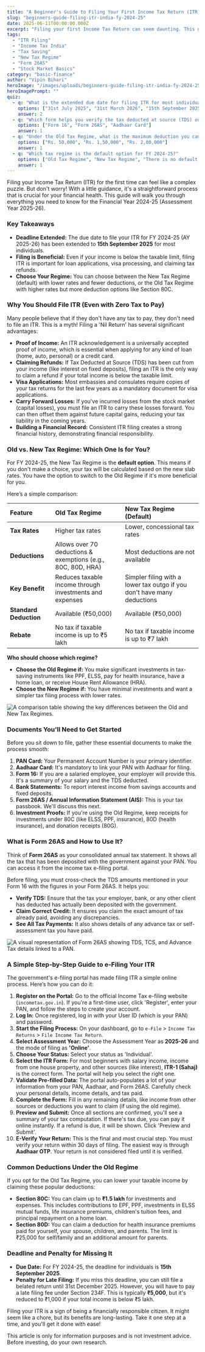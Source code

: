 ```yaml
---
title: "A Beginner's Guide to Filing Your First Income Tax Return (ITR) in India for FY 2024-25"
slug: "beginners-guide-filing-itr-india-fy-2024-25"
date: 2025-06-11T00:00:00.000Z
excerpt: "Filing your first Income Tax Return can seem daunting. This guide simplifies the process for FY 2024-25 (AY 2025-26), covering tax regimes, required documents, and a step-by-step e-filing walkthrough."
tags:
  - "ITR Filing"
  - "Income Tax India"
  - "Tax Saving"
  - "New Tax Regime"
  - "Form 26AS"
  - "Stock Market Basics"
category: "basic-finance"
author: "Vipin Bihari"
heroImage: "/images/uploads/beginners-guide-filing-itr-india-fy-2024-25/hero-image.jpg"
heroImagePrompt: ""
quiz:
  - q: "What is the extended due date for filing ITR for most individuals for FY 2024-25 (AY 2025-26)?"
    options: ["31st July 2025", "31st March 2026", "15th September 2025"]
    answer: 2
  - q: "Which form helps you verify the tax deducted at source (TDS) on your income?"
    options: ["Form 16", "Form 26AS", "Aadhaar Card"]
    answer: 1
  - q: "Under the Old Tax Regime, what is the maximum deduction you can claim under Section 80C?"
    options: ["Rs. 50,000", "Rs. 1,50,000", "Rs. 2,00,000"]
    answer: 1
  - q: "Which tax regime is the default option for FY 2024-25?"
    options: ["Old Tax Regime", "New Tax Regime", "There is no default regime"]
    answer: 1
---
```


Filing your Income Tax Return (ITR) for the first time can feel like a complex puzzle. But don't worry! With a little guidance, it's a straightforward process that is crucial for your financial health. This guide will walk you through everything you need to know for the Financial Year 2024-25 (Assessment Year 2025-26).

### Key Takeaways
*   **Deadline Extended:** The due date to file your ITR for FY 2024-25 (AY 2025-26) has been extended to **15th September 2025** for most individuals.
*   **Filing is Beneficial:** Even if your income is below the taxable limit, filing ITR is important for loan applications, visa processing, and claiming tax refunds.
*   **Choose Your Regime:** You can choose between the New Tax Regime (default) with lower rates and fewer deductions, or the Old Tax Regime with higher rates but more deduction options like Section 80C.

### Why You Should File ITR (Even with Zero Tax to Pay)

Many people believe that if they don't have any tax to pay, they don't need to file an ITR. This is a myth! Filing a 'Nil Return' has several significant advantages:

*   **Proof of Income:** An ITR acknowledgement is a universally accepted proof of income, which is essential when applying for any kind of loan (home, auto, personal) or a credit card.
*   **Claiming Refunds:** If Tax Deducted at Source (TDS) has been cut from your income (like interest on fixed deposits), filing an ITR is the only way to claim a refund if your total income is below the taxable limit.
*   **Visa Applications:** Most embassies and consulates require copies of your tax returns for the last few years as a mandatory document for visa applications.
*   **Carry Forward Losses:** If you've incurred losses from the stock market (capital losses), you must file an ITR to carry these losses forward. You can then offset them against future capital gains, reducing your tax liability in the coming years.
*   **Building a Financial Record:** Consistent ITR filing creates a strong financial history, demonstrating financial responsibility.

### Old vs. New Tax Regime: Which One Is for You?

For FY 2024-25, the New Tax Regime is the **default option**. This means if you don't make a choice, your tax will be calculated based on the new slab rates. You have the option to switch to the Old Regime if it's more beneficial for you.

Here’s a simple comparison:

| Feature | Old Tax Regime | New Tax Regime (Default) |
| :--- | :--- | :--- |
| **Tax Rates** | Higher tax rates | Lower, concessional tax rates |
| **Deductions** | Allows over 70 deductions & exemptions (e.g., 80C, 80D, HRA) | Most deductions are not available |
| **Key Benefit** | Reduces taxable income through investments and expenses | Simpler filing with a lower tax outgo if you don't have many deductions |
| **Standard Deduction** | Available (₹50,000) | Available (₹50,000) |
| **Rebate** | No tax if taxable income is up to ₹5 lakh | No tax if taxable income is up to ₹7 lakh |

**Who should choose which regime?**
*   **Choose the Old Regime if:** You make significant investments in tax-saving instruments like PPF, ELSS, pay for health insurance, have a home loan, or receive House Rent Allowance (HRA).
*   **Choose the New Regime if:** You have minimal investments and want a simpler tax filing process with lower rates.

![A comparison table showing the key differences between the Old and New Tax Regimes.](/images/uploads/beginners-guide-filing-itr-india-fy-2024-25/tax-regime-comparison.png)

### Documents You'll Need to Get Started

Before you sit down to file, gather these essential documents to make the process smooth:

1.  **PAN Card:** Your Permanent Account Number is your primary identifier.
2.  **Aadhaar Card:** It's mandatory to link your PAN with Aadhaar for filing.
3.  **Form 16:** If you are a salaried employee, your employer will provide this. It's a summary of your salary and the TDS deducted.
4.  **Bank Statements:** To report interest income from savings accounts and fixed deposits.
5.  **Form 26AS / Annual Information Statement (AIS):** This is your tax passbook. We'll discuss this next.
6.  **Investment Proofs:** If you're using the Old Regime, keep receipts for investments under 80C (like ELSS, PPF, insurance), 80D (health insurance), and donation receipts (80G).

### What is Form 26AS and How to Use It?

Think of **Form 26AS** as your consolidated annual tax statement. It shows all the tax that has been deposited with the government against your PAN. You can access it from the income tax e-filing portal.

Before filing, you must cross-check the TDS amounts mentioned in your Form 16 with the figures in your Form 26AS. It helps you:
*   **Verify TDS:** Ensure that the tax your employer, bank, or any other client has deducted has actually been deposited with the government.
*   **Claim Correct Credit:** It ensures you claim the exact amount of tax already paid, avoiding any discrepancies.
*   **See All Tax Payments:** It also shows details of any advance tax or self-assessment tax you have paid.

![A visual representation of Form 26AS showing TDS, TCS, and Advance Tax details linked to a PAN.](/images/uploads/beginners-guide-filing-itr-india-fy-2024-25/form-26as-explained.png)

### A Simple Step-by-Step Guide to e-Filing Your ITR

The government's e-filing portal has made filing ITR a simple online process. Here’s how you can do it:

1.  **Register on the Portal:** Go to the official Income Tax e-filing website (`incometax.gov.in`). If you're a first-time user, click 'Register', enter your PAN, and follow the steps to create your account.
2.  **Log In:** Once registered, log in with your User ID (which is your PAN) and password.
3.  **Start the Filing Process:** On your dashboard, go to `e-File` > `Income Tax Returns` > `File Income Tax Return`.
4.  **Select Assessment Year:** Choose the Assessment Year as **2025-26** and the mode of filing as **'Online'**.
5.  **Choose Your Status:** Select your status as 'Individual'.
6.  **Select the ITR Form:** For most beginners with salary income, income from one house property, and other sources (like interest), **ITR-1 (Sahaj)** is the correct form. The portal will help you select the right one.
7.  **Validate Pre-filled Data:** The portal auto-populates a lot of your information from your PAN, Aadhaar, and Form 26AS. Carefully check your personal details, income details, and tax paid.
8.  **Complete the Form:** Fill in any remaining details, like income from other sources or deductions you want to claim (if using the old regime).
9.  **Preview and Submit:** Once all sections are confirmed, you'll see a summary of your tax computation. If there's tax due, you can pay it online instantly. If a refund is due, it will be shown. Click 'Preview and Submit'.
10. **E-Verify Your Return:** This is the final and most crucial step. You must verify your return within 30 days of filing. The easiest way is through **Aadhaar OTP**. Your return is not considered filed until it is verified.

### Common Deductions Under the Old Regime

If you opt for the Old Tax Regime, you can lower your taxable income by claiming these popular deductions:

*   **Section 80C:** You can claim up to **₹1.5 lakh** for investments and expenses. This includes contributions to EPF, PPF, investments in ELSS mutual funds, life insurance premiums, children's tuition fees, and principal repayment on a home loan.
*   **Section 80D:** You can claim a deduction for health insurance premiums paid for yourself, your spouse, children, and parents. The limit is ₹25,000 for self/family and an additional amount for parents.

### Deadline and Penalty for Missing It

*   **Due Date:** For FY 2024-25, the deadline for individuals is **15th September 2025**.
*   **Penalty for Late Filing:** If you miss this deadline, you can still file a belated return until 31st December 2025. However, you will have to pay a late filing fee under Section 234F. This is typically **₹5,000**, but it's reduced to ₹1,000 if your total income is below ₹5 lakh.

Filing your ITR is a sign of being a financially responsible citizen. It might seem like a chore, but its benefits are long-lasting. Take it one step at a time, and you'll get it done with ease!

This article is only for information purposes and is not investment advice. Before investing, do your own research.